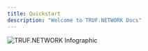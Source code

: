 ```yaml
---
title: Quickstart
description: "Welcome to TRUF.NETWORK Docs"
---
```


![TRUF.NETWORK Infographic](/images/network-infographic.png)

<CardGroup cols={2}>
	<Card
		title="Github"
		icon="github"
		href="https://github.com/trufnetwork/"
	></Card>
	<Card
		title="TSN Go SDK"
		icon="golang"
		href="https://github.com/trufnetwork/sdk-go"
	></Card>
	<Card
		title="TSN TypeScript/JavaScript SDK"
		icon="square-js"
		href="https://github.com/trufnetwork/sdk-js"
	></Card>
	<Card
		title="Discussions"
		icon="comments"
		iconType="solid"
		href="https://github.com/orgs/trufnetwork/discussions"
	></Card>
	<Card
		title="Ecosystem"
		icon="globe"
		iconType="solid"
		href="/ecosystem"
	></Card>
	<Card
		title="Token & Governance"
		icon="coin"
		iconType="solid"
		href="/token-governance"
	></Card>
	<Card
		title="Data Grant"
		icon="coins"
		iconType="solid"
		href="/grants-security"
	></Card>
	<Card
		title="Whitepaper"
		icon="file"
		iconType="solid"
		href="/whitepaper"
	></Card>
	<Card
		title="Changelog"
		icon="clock-rotate-left"
		iconType="solid"
		href="/changelog"
	></Card>
	<Card title="Bug Report" icon="bug" href="/grants-security/bug-report"></Card>
</CardGroup>
